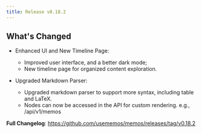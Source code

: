 ```yaml
---
title: Release v0.18.2
---
```


## What's Changed

- Enhanced UI and New Timeline Page:

  - Improved user interface, and a better dark mode;
  - New timeline page for organized content exploration.

- Upgraded Markdown Parser:

  - Upgraded markdown parser to support more syntax, including table and LaTeX.
  - Nodes can now be accessed in the API for custom rendering. e.g., /api/v1/memos

**Full Changelog**: https://github.com/usememos/memos/releases/tag/v0.18.2
